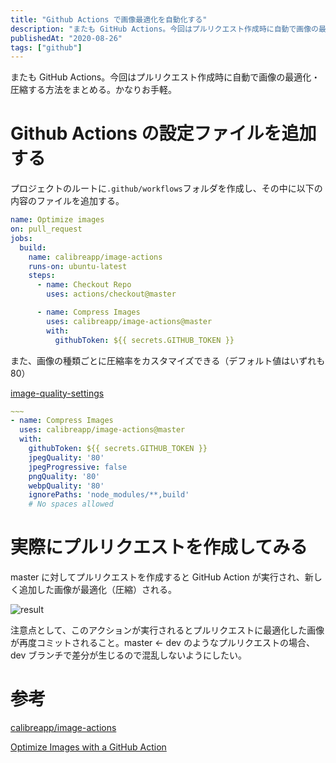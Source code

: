 ```yaml
---
title: "Github Actions で画像最適化を自動化する"
description: "またも GitHub Actions。今回はプルリクエスト作成時に自動で画像の最適化・圧縮する方法をまとめる。かなりお手軽"
publishedAt: "2020-08-26"
tags: ["github"]
---
```



またも GitHub Actions。今回はプルリクエスト作成時に自動で画像の最適化・圧縮する方法をまとめる。かなりお手軽。

# Github Actions の設定ファイルを追加する

プロジェクトのルートに`.github/workflows`フォルダを作成し、その中に以下の内容のファイルを追加する。

```yaml:./.github/workflows/optimize-images.yml
name: Optimize images
on: pull_request
jobs:
  build:
    name: calibreapp/image-actions
    runs-on: ubuntu-latest
    steps:
      - name: Checkout Repo
        uses: actions/checkout@master

      - name: Compress Images
        uses: calibreapp/image-actions@master
        with:
          githubToken: ${{ secrets.GITHUB_TOKEN }}
```

また、画像の種類ごとに圧縮率をカスタマイズできる（デフォルト値はいずれも 80）

[image-quality-settings](https://github.com/calibreapp/image-actions#image-quality-settings)

```yaml
~~~
- name: Compress Images
  uses: calibreapp/image-actions@master
  with:
    githubToken: ${{ secrets.GITHUB_TOKEN }}
    jpegQuality: '80'
    jpegProgressive: false
    pngQuality: '80'
    webpQuality: '80'
    ignorePaths: 'node_modules/**,build'
    # No spaces allowed
```

# 実際にプルリクエストを作成してみる

master に対してプルリクエストを作成すると GitHub Action が実行され、新しく追加した画像が最適化（圧縮）される。

![result](./cover.png)

注意点として、このアクションが実行されるとプルリクエストに最適化した画像が再度コミットされること。master ← dev のようなプルリクエストの場合、dev ブランチで差分が生じるので混乱しないようにしたい。

# 参考

[calibreapp/image-actions](https://github.com/calibreapp/image-actions)

[Optimize Images with a GitHub Action](https://css-tricks.com/optimize-images-with-a-github-action/)
